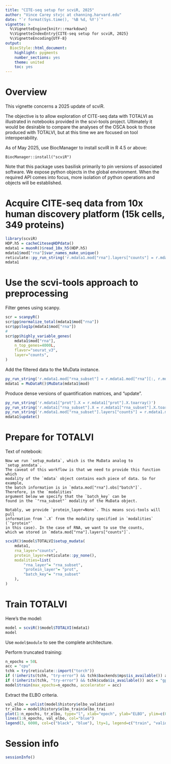 ```yaml
---
title: "CITE-seq setup for scviR, 2025"
author: "Vince Carey stvjc at channing.harvard.edu"
date: "`r format(Sys.time(), '%B %d, %Y')`"
vignette: >
  %\VignetteEngine{knitr::rmarkdown}
  %\VignetteIndexEntry{CITE-seq setup for scviR, 2025}
  %\VignetteEncoding{UTF-8}
output:
  BiocStyle::html_document:
    highlight: pygments
    number_sections: yes
    theme: united
    toc: yes
---
```


# Overview

This vignette concerns a 2025 update of scviR.

The objective is to allow exploration of CITE-seq data
with TOTALVI as illustrated in notebooks provided
in the scvi-tools project.  Ultimately it would
be desirable to compare the analyses of the OSCA book
to those produced with TOTALVI, but at this time
we are focused on tool interoperability.

As of May 2025, use BiocManager to install scviR in R 4.5 or above:
```
BiocManager::install("scviR")
```

Note that this package uses basilisk primarily to pin
versions of associated software.  We expose python objects
in the global environment.  When the required API comes
into focus, more isolation of python operations and objects
will be established.

# Acquire CITE-seq data from 10x human discovery platform (15k cells, 349 proteins)

```r
library(scviR)
HDP.h5 = cacheCiteseqHDPdata()
mdata1 = muonR()$read_10x_h5(HDP.h5)
mdata1$mod["rna"]$var_names_make_unique()
reticulate::py_run_string('r.mdata1.mod["rna"].layers["counts"] = r.mdata1.mod["rna"].X.copy()')
mdata1
```

# Use the scvi-tools approach to preprocessing

Filter genes using scanpy.

```r
scr = scanpyR()
scr$pp$normalize_total(mdata1$mod["rna"])
scr$pp$log1p(mdata1$mod["rna"])
#
scr$pp$highly_variable_genes(
    mdata1$mod["rna"],
    n_top_genes=4000L,
    flavor="seurat_v3",
    layer="counts",
)
```

Add the filtered data to the MuData instance.

```r
py_run_string('r.mdata1.mod["rna_subset"] = r.mdata1.mod["rna"][:, r.mdata1.mod["rna"].var["highly_variable"]].copy()')
mdata1 = MuDataR()$MuData(mdata1$mod)
```

Produce dense versions of quantification matrices, and "update".


```r
py_run_string('r.mdata1["prot"].X = r.mdata1["prot"].X.toarray()')
py_run_string('r.mdata1["rna_subset"].X = r.mdata1["rna_subset"].X.toarray()')
py_run_string('r.mdata1.mod["rna_subset"].layers["counts"] = r.mdata1.mod["rna_subset"].layers["counts"].toarray()')
mdata1$update()
```

# Prepare for TOTALVI

Text of notebook:
```
Now we run `setup_mudata`, which is the MuData analog to `setup_anndata`. 
The caveat of this workflow is that we need to provide this function which 
modality of the `mdata` object contains each piece of data. So for example, 
the batch information is in `mdata.mod["rna"].obs["batch"]`. Therefore, in the `modalities` 
argument below we specify that the `batch_key` can be 
found in the `"rna_subset"` modality of the MuData object.

Notably, we provide `protein_layer=None`. This means scvi-tools will pull 
information from `.X` from the modality specified in `modalities` (`"protein"` 
in this case). In the case of RNA, we want to use the counts, 
which we stored in `mdata.mod["rna"].layers["counts"]`.
```

```r
scviR()$model$TOTALVI$setup_mudata(
    mdata1,
    rna_layer="counts",
    protein_layer=reticulate::py_none(),
    modalities=list(
        "rna_layer"= "rna_subset",
        "protein_layer"= "prot",
        "batch_key"= "rna_subset"
    ), 
)
```

# Train TOTALVI

Here's the model:
```r
model = scviR()$model$TOTALVI(mdata1)
model
```
Use `model$module` to see the complete architecture.

Perform truncated training:
```r
n_epochs = 50L
acc = "cpu"
tchk = try(reticulate::import("torch"))
if (!inherits(tchk, "try-error") && tchk$backends$mps$is_available()) acc = "mps"
if (!inherits(tchk, "try-error") && tchk$cuda$is_available()) acc = "gpu"
model$train(max_epochs=n_epochs, accelerator = acc)
```

Extract the ELBO criteria.
```r
val_elbo = unlist(model$history$elbo_validation) 
tr_elbo = model$history$elbo_train$elbo_trai
plot(1:n_epochs, tr_elbo, type="l", xlab="epoch", ylab="ELBO", ylim=c(0,7000))
lines(1:n_epochs, val_elbo, col="blue")
legend(3, 6000, col=c("black", "blue"), lty=1, legend=c("train", "validate"))
```

# Session info

```r
sessionInfo()
```
